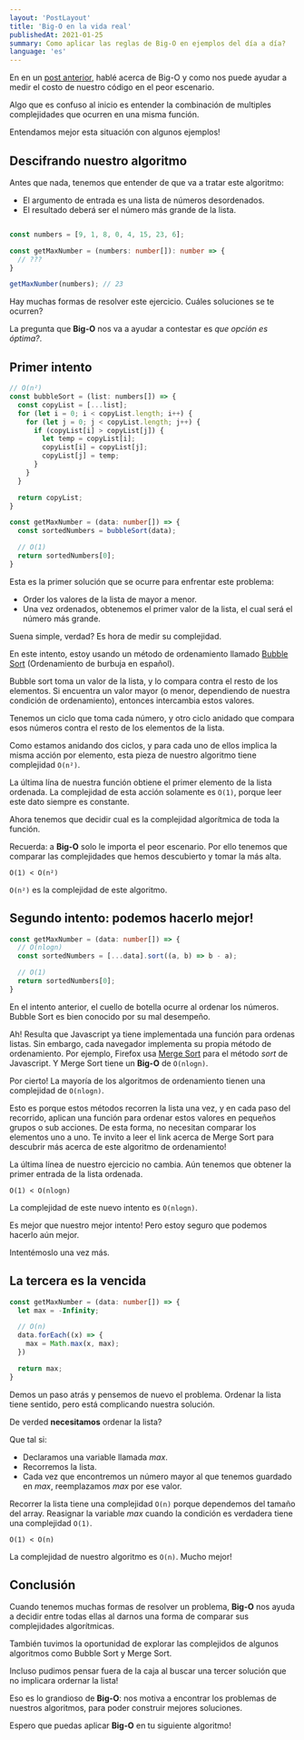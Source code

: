 ```yaml
---
layout: 'PostLayout'
title: 'Big-O en la vida real'
publishedAt: 2021-01-25
summary: Como aplicar las reglas de Big-O en ejemplos del día a día?
language: 'es'
---
```


En en un [post anterior](/es/blog/big-o-notation), hablé acerca de Big-O y como nos puede ayudar a medir el costo de nuestro código en el peor escenario.

Algo que es confuso al inicio es entender la combinación  de multiples complejidades que ocurren en una misma función.

Entendamos mejor esta situación con algunos ejemplos!

## Descifrando nuestro algoritmo

Antes que nada, tenemos que entender de que va a tratar este algoritmo:

- El argumento de entrada es una lista de números desordenados.
- El resultado deberá ser el número más grande de la lista.

```typescript

const numbers = [9, 1, 8, 0, 4, 15, 23, 6];

const getMaxNumber = (numbers: number[]): number => {
  // ???
}

getMaxNumber(numbers); // 23
```

Hay muchas formas de resolver este ejercicio. Cuáles soluciones se te ocurren?

La pregunta que **Big-O** nos va a ayudar a contestar es *que opción es óptima?*.

## Primer intento
```typescript
// O(n²)
const bubbleSort = (list: numbers[]) => {
  const copyList = [...list];
  for (let i = 0; i < copyList.length; i++) {
    for (let j = 0; j < copyList.length; j++) {
      if (copyList[i] > copyList[j]) {
        let temp = copyList[i];
        copyList[i] = copyList[j];
        copyList[j] = temp;
      }
    }
  }

  return copyList;
}

const getMaxNumber = (data: number[]) => {
  const sortedNumbers = bubbleSort(data);

  // O(1)
  return sortedNumbers[0];
}
```

Esta es la primer solución que se ocurre para enfrentar este problema:
- Order los valores de la lista de mayor a menor.
- Una vez ordenados, obtenemos el primer valor de la lista, el cual será el número más grande.

Suena simple, verdad? Es hora de medir su complejidad.

En este intento, estoy usando un método de ordenamiento llamado [Bubble Sort](https://medium.com/basecs/bubbling-up-with-bubble-sorts-3df5ac88e592) (Ordenamiento de burbuja en español).

Bubble sort toma un valor de la lista, y lo compara contra el resto de los elementos. Si encuentra un valor mayor (o menor, dependiendo de nuestra condición de ordenamiento), entonces
intercambia estos valores.

Tenemos un ciclo que toma cada número, y otro ciclo anidado que compara esos números contra el resto de los elementos de la lista.

Como estamos anidando dos ciclos, y para cada uno de ellos implica la misma acción por elemento, esta pieza de nuestro algoritmo tiene complejidad `O(n²)`.

La última lína de nuestra función obtiene el primer elemento de la lista ordenada. La complejidad de esta acción solamente es `O(1)`, porque leer este dato siempre es constante.

Ahora tenemos que decidir cual es la complejidad algorítmica de toda la función.

Recuerda: a **Big-O** solo le importa el peor escenario. Por ello tenemos que comparar las complejidades que hemos descubierto y tomar la más alta.

`O(1) < O(n²)`

`O(n²)` es la complejidad de este algoritmo.

## Segundo intento: podemos hacerlo mejor!

```typescript
const getMaxNumber = (data: number[]) => {
  // O(nlogn)
  const sortedNumbers = [...data].sort((a, b) => b - a);

  // O(1)
  return sortedNumbers[0];
}
```
En el intento anterior, el cuello de botella ocurre al ordenar los números. Bubble Sort es bien conocido por su mal desempeño.

Ah! Resulta que Javascript ya tiene implementada una función para ordenas listas. Sin embargo, cada navegador implementa su propia método de ordenamiento.
Por ejemplo, Firefox usa [Merge Sort](https://medium.com/basecs/making-sense-of-merge-sort-part-1-49649a143478) para el método *sort* de Javascript.
Y Merge Sort tiene un **Big-O** de `O(nlogn)`.

Por cierto! La mayoría de los algoritmos de ordenamiento tienen una complejidad de `O(nlogn)`.

Esto es porque estos métodos recorren la lista una vez, y en cada paso del recorrido, aplican una función para ordenar estos valores en pequeños grupos o sub acciones.
De esta forma, no necesitan comparar los elementos uno a uno. Te invito a leer el link acerca de Merge Sort para descubrir más acerca de este algoritmo de ordenamiento!

La última línea de nuestro ejercicio no cambia. Aún tenemos que obtener la primer entrada de la lista ordenada.

`O(1) < O(nlogn)`

La complejidad de este nuevo intento es `O(nlogn)`.

Es mejor que nuestro mejor intento! Pero estoy seguro que podemos hacerlo aún mejor.

Intentémoslo una vez más.

## La tercera es la vencida

```typescript
const getMaxNumber = (data: number[]) => {
  let max = -Infinity;

  // O(n)
  data.forEach((x) => {
    max = Math.max(x, max);
  })

  return max;
}
```

Demos un paso atrás y pensemos de nuevo el problema. Ordenar la lista tiene sentido, pero está complicando nuestra solución.

De verded **necesitamos** ordenar la lista?

Que tal si:
- Declaramos una variable llamada *max*.
- Recorremos la lista.
- Cada vez que encontremos un número mayor al que tenemos guardado en *max*, reemplazamos *max* por ese valor.

Recorrer la lista tiene una complejidad `O(n)` porque dependemos del tamaño del array.
Reasignar la variable *max* cuando la condición es verdadera tiene una complejidad `O(1)`.

`O(1) < O(n)`

La complejidad de nuestro algoritmo es `O(n)`. Mucho mejor!

## Conclusión

Cuando tenemos muchas formas de resolver un problema, **Big-O** nos ayuda a decidir entre todas ellas al darnos una forma de comparar sus complejidades algorítmicas.

También tuvimos la oportunidad de explorar las complejidos de algunos algoritmos como Bubble Sort y Merge Sort.

Incluso pudimos pensar fuera de la caja al buscar una tercer solución que no implicara ordernar la lista!

Eso es lo grandioso de **Big-O**: nos motiva a encontrar los problemas de nuestros algoritmos, para poder construir mejores soluciones.

Espero que puedas aplicar **Big-O** en tu siguiente algoritmo!
